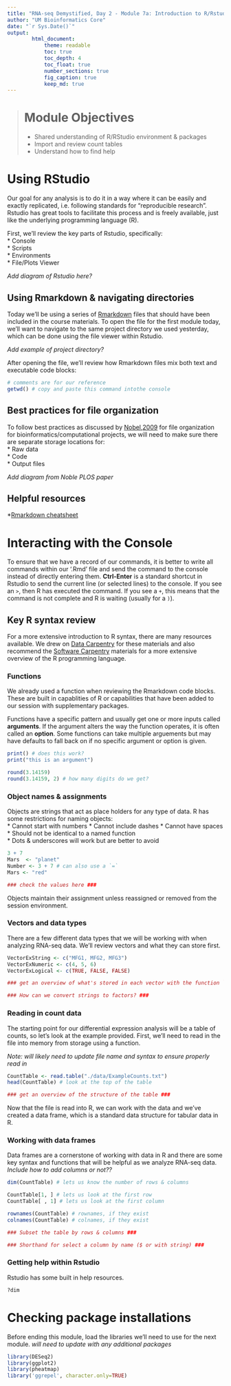 ```yaml
---
title: "RNA-seq Demystified, Day 2 - Module 7a: Introduction to R/Rstudio "
author: "UM Bioinformatics Core"
date: "`r Sys.Date()`"
output:
        html_document:
            theme: readable
            toc: true
            toc_depth: 4
            toc_float: true
            number_sections: true
            fig_caption: true
            keep_md: true
---
```


<!--- Allow the page to be wider --->
<style>
    body .main-container {
        max-width: 1200px;
    }
</style>

> # Module Objectives    
> * Shared understanding of R/RStudio environment & packages    
> * Import and review count tables    
> * Understand how to find help

# Using RStudio

Our goal for any analysis is to do it in a way where it can be easily and exactly replicated, i.e. following standards for "reproducible research". Rstudio has great tools to facilitate this process and is freely available, just like the underlying programming language (R). 

First, we'll review the key parts of Rstudio, specifically:   
* Console   
* Scripts    
* Environments    
* File/Plots Viewer    

*Add diagram of Rstudio here?*

## Using Rmarkdown & navigating directories

Today we'll be using a series of [Rmarkdown](https://rmarkdown.rstudio.com/) files that should have been included in the course materials. To open the file for the first module today, we'll want to navigate to the same project directory we used yesterday, which can be done using the file viewer within Rstudio. 

*Add example of project directory?*

After opening the file, we'll review how Rmarkdown files mix both text and executable code blocks:

```r
# comments are for our reference
getwd() # copy and paste this command intothe console

```


## Best practices for file organization

To follow best practices as discussed by [Nobel,2009](https://journals.plos.org/ploscompbiol/article?id=10.1371/journal.pcbi.1000424) for file organization for bioinformatics/computational projects, we will need to make sure there are separate storage locations for:  
* Raw data   
* Code   
* Output files    

*Add diagram from Noble PLOS paper* 

## Helpful resources

*[Rmarkdown cheatsheet](https://rstudio.com/wp-content/uploads/2015/02/rmarkdown-cheatsheet.pdf)  

# Interacting with the Console

To ensure that we have a record of our commands, it is better to write all commands within our '.Rmd' file and send the command to the console instead of directly entering them. **Ctrl-Enter** is a standard shortcut in Rstudio to send the current line (or selected lines) to the console. If you see an `>`, then R has executed the command. If you see a `+`, this means that the command is not complete and R is waiting (usually for a `)`).

## Key R syntax review

For a more extensive introduction to R syntax, there are many resources available. We drew on [Data Carpentry](https://datacarpentry.org/R-genomics/00-before-we-start.html) for these materials and also recommend the [Software Carpentry](https://swcarpentry.github.io/r-novice-gapminder/) materials for a more extensive overview of the R programming language.

### Functions

We already used a function when reviewing the Rmarkdown code blocks. These are built in capablities of R or capabilities that have been added to our session with supplementary packages. 

Functions have a specific pattern and usually get one or more inputs called **arguments**. If the argument alters the way the function operates, it is often called an **option**. Some functions can take multiple arguements but may have defaults to fall back on if no specific argument or option is given.

```r
print() # does this work?
print("this is an argument")

round(3.14159) 
round(3.14159, 2) # how many digits do we get?

```

### Object names & assignments

Objects are strings that act as place holders for any type of data. R has some restrictions for naming objects:    
* Cannot start with numbers
* Cannot include dashes
* Cannot have spaces   
* Should not be identical to a named function    
* Dots & underscores will work but are better to avoid    

```r
3 + 7 
Mars  <- "planet"
Number <- 3 + 7 # can also use a `=`
Mars <- "red"

### check the values here ###

```

Objects maintain their assignment unless reassigned or removed from the session environment. 

### Vectors and data types

There are a few different data types that we will be working with when analyzing RNA-seq data. We'll review vectors and what they can store first.

```r
VectorExString <- c("MFG1, MFG2, MFG3")
VectorExNumeric <- c(4, 5, 6)
VectorExLogical <- c(TRUE, FALSE, FALSE)

### get an overview of what's stored in each vector with the function `str()` ###

### How can we convert strings to factors? ###

```


### Reading in count data

The starting point for our differential expression analysis will be a table of counts, so let's look at the example provided. First, we'll need to read in the file into memory from storage using a function.

*Note: will likely need to update file name and syntax to ensure properly read in*
```r
CountTable <- read.table("./data/ExampleCounts.txt") 
head(CountTable) # look at the top of the table

### get an overview of the structure of the table ###

```

Now that the file is read into R, we can work with the data and we've created a data frame, which is a standard data structure for tabular data in R.

### Working with data frames

Data frames are a cornerstone of working with data in R and there are some key syntax and functions that will be helpful as we analyze RNA-seq data. *Include how to add columns or not??*
```r
dim(CountTable) # lets us know the number of rows & columns

CountTable[1, ] # lets us look at the first row
CountTable[ , 1] # lets us look at the first column

rownames(CountTable) # rownames, if they exist
colnames(CountTable) # colnames, if they exist

### Subset the table by rows & columns ###

### Shorthand for select a column by name ($ or with string) ###

```

### Getting help within Rstudio

Rstudio has some built in help resources.

```r
?dim
```

# Checking package installations

Before ending this module, load the libraries we'll need to use for the next module. *will need to update with any additional packages*
```r
library(DESeq2)
library(ggplot2)
library(pheatmap)
library('ggrepel', character.only=TRUE)

```


